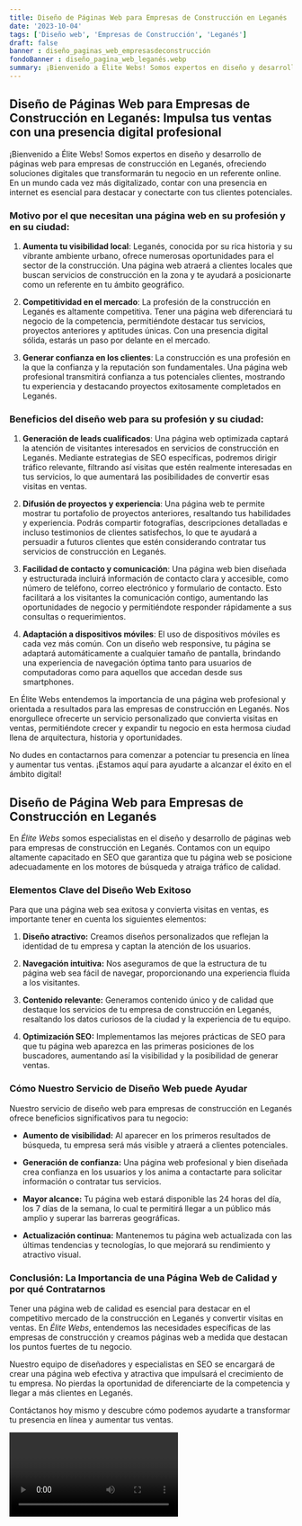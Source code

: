 ```yaml
---
title: Diseño de Páginas Web para Empresas de Construcción en Leganés
date: '2023-10-04'
tags: ['Diseño web', 'Empresas de Construcción', 'Leganés']
draft: false
banner : diseño_paginas_web_empresasdeconstrucción
fondoBanner : diseño_pagina_web_leganés.webp
summary: ¡Bienvenido a Élite Webs! Somos expertos en diseño y desarrollo de páginas web para empresas de construcción en Leganés, ofreciendo soluciones digitales que transformarán tu negocio en un referente online. En un mundo cada vez más digitalizado, contar con una presencia en internet es esencial para destacar y conectarte con tus clientes potenciales.
---
```


## Diseño de Páginas Web para Empresas de Construcción en Leganés: Impulsa tus ventas con una presencia digital profesional

¡Bienvenido a Élite Webs! Somos expertos en diseño y desarrollo de páginas web para empresas de construcción en Leganés, ofreciendo soluciones digitales que transformarán tu negocio en un referente online. En un mundo cada vez más digitalizado, contar con una presencia en internet es esencial para destacar y conectarte con tus clientes potenciales.

### Motivo por el que necesitan una página web en su profesión y en su ciudad:

1. **Aumenta tu visibilidad local**: Leganés, conocida por su rica historia y su vibrante ambiente urbano, ofrece numerosas oportunidades para el sector de la construcción. Una página web atraerá a clientes locales que buscan servicios de construcción en la zona y te ayudará a posicionarte como un referente en tu ámbito geográfico.

2. **Competitividad en el mercado**: La profesión de la construcción en Leganés es altamente competitiva. Tener una página web diferenciará tu negocio de la competencia, permitiéndote destacar tus servicios, proyectos anteriores y aptitudes únicas. Con una presencia digital sólida, estarás un paso por delante en el mercado.

3. **Generar confianza en los clientes**: La construcción es una profesión en la que la confianza y la reputación son fundamentales. Una página web profesional transmitirá confianza a tus potenciales clientes, mostrando tu experiencia y destacando proyectos exitosamente completados en Leganés. 

### Beneficios del diseño web para su profesión y su ciudad:

1. **Generación de leads cualificados**: Una página web optimizada captará la atención de visitantes interesados en servicios de construcción en Leganés. Mediante estrategias de SEO específicas, podremos dirigir tráfico relevante, filtrando así visitas que estén realmente interesadas en tus servicios, lo que aumentará las posibilidades de convertir esas visitas en ventas.

2. **Difusión de proyectos y experiencia**: Una página web te permite mostrar tu portafolio de proyectos anteriores, resaltando tus habilidades y experiencia. Podrás compartir fotografías, descripciones detalladas e incluso testimonios de clientes satisfechos, lo que te ayudará a persuadir a futuros clientes que estén considerando contratar tus servicios de construcción en Leganés.

3. **Facilidad de contacto y comunicación**: Una página web bien diseñada y estructurada incluirá información de contacto clara y accesible, como número de teléfono, correo electrónico y formulario de contacto. Esto facilitará a los visitantes la comunicación contigo, aumentando las oportunidades de negocio y permitiéndote responder rápidamente a sus consultas o requerimientos.

4. **Adaptación a dispositivos móviles**: El uso de dispositivos móviles es cada vez más común. Con un diseño web responsive, tu página se adaptará automáticamente a cualquier tamaño de pantalla, brindando una experiencia de navegación óptima tanto para usuarios de computadoras como para aquellos que accedan desde sus smartphones.

En Élite Webs entendemos la importancia de una página web profesional y orientada a resultados para las empresas de construcción en Leganés. Nos enorgullece ofrecerte un servicio personalizado que convierta visitas en ventas, permitiéndote crecer y expandir tu negocio en esta hermosa ciudad llena de arquitectura, historia y oportunidades.

No dudes en contactarnos para comenzar a potenciar tu presencia en línea y aumentar tus ventas. ¡Estamos aquí para ayudarte a alcanzar el éxito en el ámbito digital!

<GifSeo />

<Cta />

## Diseño de Página Web para Empresas de Construcción en Leganés

En *Élite Webs* somos especialistas en el diseño y desarrollo de páginas web para empresas de construcción en Leganés. Contamos con un equipo altamente capacitado en SEO que garantiza que tu página web se posicione adecuadamente en los motores de búsqueda y atraiga tráfico de calidad.

### Elementos Clave del Diseño Web Exitoso

Para que una página web sea exitosa y convierta visitas en ventas, es importante tener en cuenta los siguientes elementos:

1. **Diseño atractivo:** Creamos diseños personalizados que reflejan la identidad de tu empresa y captan la atención de los usuarios.

2. **Navegación intuitiva:** Nos aseguramos de que la estructura de tu página web sea fácil de navegar, proporcionando una experiencia fluida a los visitantes.

3. **Contenido relevante:** Generamos contenido único y de calidad que destaque los servicios de tu empresa de construcción en Leganés, resaltando los datos curiosos de la ciudad y la experiencia de tu equipo.

4. **Optimización SEO:** Implementamos las mejores prácticas de SEO para que tu página web aparezca en las primeras posiciones de los buscadores, aumentando así la visibilidad y la posibilidad de generar ventas.

### Cómo Nuestro Servicio de Diseño Web puede Ayudar

Nuestro servicio de diseño web para empresas de construcción en Leganés ofrece beneficios significativos para tu negocio:

- **Aumento de visibilidad:** Al aparecer en los primeros resultados de búsqueda, tu empresa será más visible y atraerá a clientes potenciales.

- **Generación de confianza:** Una página web profesional y bien diseñada crea confianza en los usuarios y los anima a contactarte para solicitar información o contratar tus servicios.

- **Mayor alcance:** Tu página web estará disponible las 24 horas del día, los 7 días de la semana, lo cual te permitirá llegar a un público más amplio y superar las barreras geográficas.

- **Actualización continua:** Mantenemos tu página web actualizada con las últimas tendencias y tecnologías, lo que mejorará su rendimiento y atractivo visual.

### Conclusión: La Importancia de una Página Web de Calidad y por qué Contratarnos

Tener una página web de calidad es esencial para destacar en el competitivo mercado de la construcción en Leganés y convertir visitas en ventas. En *Élite Webs*, entendemos las necesidades específicas de las empresas de construcción y creamos páginas web a medida que destacan los puntos fuertes de tu negocio.

Nuestro equipo de diseñadores y especialistas en SEO se encargará de crear una página web efectiva y atractiva que impulsará el crecimiento de tu empresa. No pierdas la oportunidad de diferenciarte de la competencia y llegar a más clientes en Leganés.

Contáctanos hoy mismo y descubre cómo podemos ayudarte a transformar tu presencia en línea y aumentar tus ventas.

<Video />

<CtaBot job='Empresas de Construcción' city='Leganés'/>

<Gmaps query='Leganés+españa+maps' />